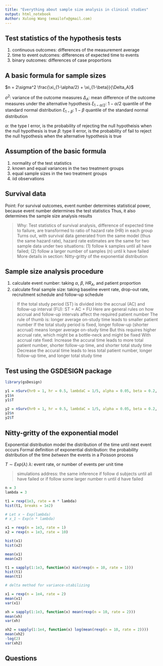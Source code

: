 ```yaml
---
title: "Everything about sample size analysis in clinical studies"
output: html_notebook
Author: Xulong Wang (emailofx@gmail.com)
---
```


## Test statistics of the hypothesis tests 

1. continuous outcomes: differences of the measurement average 
2. time to event outcomes: differences of expected time to events 
3. binary outcomes: differences of case proportions 

## A basic formula for sample sizes

$n = 2\sigma^2 \frac{\xi_{1-\alpha/2} + \xi_{1-\beta}}{\Delta_A}$

$\sigma^2$: variance of the outcome measures
$\Delta_A$: mean difference of the outcome measures under the alternative hypothesis
$\xi_{1-\alpha/2}$: $1-\alpha/2$ quantile of the standard normal distribution
$\xi_{1-\beta}$: $1-\beta$ quantile of the standard normal distribution

$\alpha$: the type I error, is the probability of rejecting the null hypotheisis when the null hypothesis is true
$\beta$: type II error, is the probability of fail to reject the null hypothesis when the alternative hypothesis is true

## Assumption of the basic formula

1. normality of the test statistics
2. known and equal variances in the two treatment groups
3. equal sample sizes in the two treatment groups
4. iid observations

## Survival data

Point: For survival outcomes, event number determines statistical power, because event number determines the test statistics
Thus, it also determines the sample size analysis results

> Why:
Test statistics of survival analysis, difference of expected time to failure, are transformed to ratio of hazard rate (HR) in each group
Turns out, with survival data generated from the same model (thus the same hazard rate), hazard rate estimates are the same for two sample data under two situations: (1) follow k samples until all have failed; (2) follow a larger number of samples (n) until k have failed
> More details in section: Nitty-gritty of the exponential distribution

## Sample size analysis procedure 

1. calculate event number: taking $\alpha$, $\beta$, $HR_A$, and patient proportion 
2. calculate final sample size: taking baseline event rate, drop-out rate, recruitment schedule and follow-up schedule

> If the total study period (ST) is divided into the accrual (AC) and follow-up interval (FU): ST = AC + FU
> Here are general rules on how accrual and follow-up intervals affect the required patient number
> The rule of thumb is: longer average on-study time leads to smaller patient number
> If the total study period is fixed, longer follow-up (shorter accrual) means longer average on-study time
> But this requires higher accrual rate, which might be a bottle-neck and might be fixed
> With accrual rate fixed: 
> Increase the accural time leads to more total patient number, shorter follow-up time, and shorter total study time 
> Decrease the accural time leads to less total patient number, longer follow-up time, and longer total study time

## Test using the GSDESIGN package

```r
library(gsDesign)

y1 = nSurv(hr0 = 1, hr = 0.5, lambdaC = 1/5, alpha = 0.05, beta = 0.2, eta = 0.1, gamma = 20, R = 7, T = 20)
y1$n
y1$T

y2 = nSurv(hr0 = 1, hr = 0.5, lambdaC = 1/5, alpha = 0.05, beta = 0.2, eta = 0.1, gamma = 20, R = 5, T = 50)
y2$n
y2$T
```

## Nitty-gritty of the exponential model 

Exponential distribution model the distribution of the time until next event occurs
Formal definition of exponential distribution: the probability distribution of the time *between* the events in a Poisson process

$T \sim Exp(\lambda)$
$\lambda$: event rate, or number of events per unit time

> simulations address:
> the same inference if follow d subjects until all have failed or if follow some larger number n until d have failed

```r
n = 3
lambda = 3

t1 = rexp(1e3, rate = n * lambda)
hist(t1, breaks = 1e2)

# Let x ~ Exp(lambda)
# x_1 ~ Exp(n * lambda)

x1 = rexp(n = 1e3, rate = 1)
x2 = rexp(n = 1e3, rate = 10)

hist(x1)
hist(x2)

mean(x1)
mean(x2)

t1 = sapply(1:1e3, function(x) min(rexp(n = 10, rate = 1)))
hist(t1)
mean(t1)

# delta method for variance-stabilizing

x1 = rexp(n = 1e4, rate = 2)
mean(x1)
var(x1)

xh = sapply(1:1e3, function(x) mean(rexp(n = 10, rate = 2)))
mean(xh)
var(xh)

xh2 = sapply(1:1e4, function(x) log(mean(rexp(n = 10, rate = 2))))
mean(xh2)
-log(2)
var(xh2)
```

## Questions
